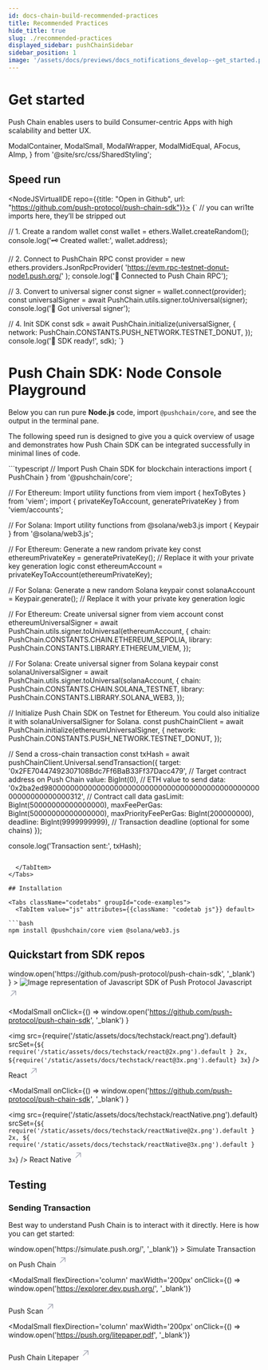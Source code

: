 ```yaml
---
id: docs-chain-build-recommended-practices
title: Recommended Practices
hide_title: true
slug: ./recommended-practices
displayed_sidebar: pushChainSidebar
sidebar_position: 1
image: '/assets/docs/previews/docs_notifications_develop--get_started.png'
---
```


# Get started

Push Chain enables users to build Consumer-centric Apps with high scalability and better UX.

<head>
  <title>{`Recommended Practices | Push Notifications | Push Documentation`}</title>
</head>

  ModalContainer,
  ModalSmall,
  ModalWrapper,
  ModalMidEqual,
  AFocus,
  AImp,
} from '@site/src/css/SharedStyling';

## Speed run

<NodeJSVirtualIDE repo={{title: "Open in Github", url: "https://github.com/push-protocol/push-chain-sdk"}}>
{`
// you can wri1te imports here, they’ll be stripped out

// 1. Create a random wallet
const wallet = ethers.Wallet.createRandom();
console.log('🗝️ Created wallet:', wallet.address);

// 2. Connect to PushChain RPC
const provider = new ethers.providers.JsonRpcProvider(
'https://evm.rpc-testnet-donut-node1.push.org/'
);
console.log('🔌 Connected to Push Chain RPC');

// 3. Convert to universal signer
const signer = wallet.connect(provider);
const universalSigner = await PushChain.utils.signer.toUniversal(signer);
console.log('🔑 Got universal signer');

// 4. Init SDK
const sdk = await PushChain.initialize(universalSigner, {
network: PushChain.CONSTANTS.PUSH_NETWORK.TESTNET_DONUT,
});
console.log('🚀 SDK ready!', sdk);
`}

</NodeJSVirtualIDE>

# Push Chain SDK: Node Console Playground

Below you can run pure **Node.js** code, import `@pushchain/core`, and see the output in the terminal pane.

The following speed run is designed to give you a quick overview of usage and demonstrates how Push Chain SDK can be integrated successfully in minimal lines of code.

<Tabs className="codetabs" groupId="code-examples">
  <TabItem value="js" attributes={{className: "codetab js"}} default>
```typescript
// Import Push Chain SDK for blockchain interactions
import { PushChain } from '@pushchain/core';

// For Ethereum: Import utility functions from viem
import { hexToBytes } from 'viem';
import { privateKeyToAccount, generatePrivateKey } from 'viem/accounts';

// For Solana: Import utility functions from @solana/web3.js
import { Keypair } from '@solana/web3.js';

// For Ethereum: Generate a new random private key
const ethereumPrivateKey = generatePrivateKey(); // Replace it with your private key generation logic
const ethereumAccount = privateKeyToAccount(ethereumPrivateKey);

// For Solana: Generate a new random Solana keypair
const solanaAccount = Keypair.generate(); // Replace it with your private key generation logic

// For Ethereum: Create universal signer from viem account
const ethereumUniversalSigner = await PushChain.utils.signer.toUniversal(ethereumAccount, {
chain: PushChain.CONSTANTS.CHAIN.ETHEREUM_SEPOLIA,
library: PushChain.CONSTANTS.LIBRARY.ETHEREUM_VIEM,
});

// For Solana: Create universal signer from Solana keypair
const solanaUniversalSigner = await PushChain.utils.signer.toUniversal(solanaAccount, {
chain: PushChain.CONSTANTS.CHAIN.SOLANA_TESTNET,
library: PushChain.CONSTANTS.LIBRARY.SOLANA_WEB3,
});

// Initialize Push Chain SDK on Testnet for Ethereum. You could also initialize it with solanaUniversalSigner for Solana.
const pushChainClient = await PushChain.initialize(ethereumUniversalSigner, {
network: PushChain.CONSTANTS.PUSH_NETWORK.TESTNET_DONUT,
});

// Send a cross-chain transaction
const txHash = await pushChainClient.Universal.sendTransaction({
target: '0x2FE70447492307108Bdc7Ff6BaB33Ff37Dacc479', // Target contract address on Push Chain
value: BigInt(0), // ETH value to send
data: '0x2ba2ed980000000000000000000000000000000000000000000000000000000000000312', // Contract call data
gasLimit: BigInt(50000000000000000),
maxFeePerGas: BigInt(50000000000000000),
maxPriorityFeePerGas: BigInt(200000000),
deadline: BigInt(9999999999), // Transaction deadline (optional for some chains)
});

console.log('Transaction sent:', txHash);

````

  </TabItem>
</Tabs>

## Installation

<Tabs className="codetabs" groupId="code-examples">
  <TabItem value="js" attributes={{className: "codetab js"}} default>

```bash
npm install @pushchain/core viem @solana/web3.js
````

  </TabItem>
</Tabs>

## Quickstart from SDK repos

<ModalContainer>
  <ModalSmall
    onClick={() =>
      window.open('https://github.com/push-protocol/push-chain-sdk', '_blank')
    }
  >
    <img
      src={require('/static/assets/docs/techstack/javascript.png').default}
      srcSet={`${
        require('/static/assets/docs/techstack/javascript@2x.png').default
      } 2x, ${
        require('/static/assets/docs/techstack/javascript@3x.png').default
      } 3x`}
      alt='Image representation of Javascript SDK of Push Protocol'
    />
    <ModalWrapper>
    <span>
      Javascript
      <svg
        width='20'
        height='28'
        viewBox='0 0 29 28'
        fill='none'
        xmlns='http://www.w3.org/2000/svg'
      >
        <path
          d='m7.501 21.001 14-14M10.125 7.001H21.5v11.375'
          stroke='#A0A3B1'
          stroke-width='2'
          stroke-linecap='round'
          stroke-linejoin='round'
        ></path>
      </svg>
    </span>
    </ModalWrapper>
  </ModalSmall>

<ModalSmall
  onClick={() =>
    window.open('https://github.com/push-protocol/push-chain-sdk', '_blank')
  }
>
  <img
    src={require('/static/assets/docs/techstack/react.png').default}
    srcSet={`${
      require('/static/assets/docs/techstack/react@2x.png').default
    } 2x, ${require('/static/assets/docs/techstack/react@3x.png').default} 3x`}
  />
  <ModalWrapper>
    <span>
      React
      <svg
        width='20'
        height='28'
        viewBox='0 0 29 28'
        fill='none'
        xmlns='http://www.w3.org/2000/svg'
      >
        <path
          d='m7.501 21.001 14-14M10.125 7.001H21.5v11.375'
          stroke='#A0A3B1'
          stroke-width='2'
          stroke-linecap='round'
          stroke-linejoin='round'
        ></path>
      </svg>
    </span>
  </ModalWrapper>
</ModalSmall>

<ModalSmall
  onClick={() =>
    window.open('https://github.com/push-protocol/push-chain-sdk', '_blank')
  }
>
  <img
    src={require('/static/assets/docs/techstack/reactNative.png').default}
    srcSet={`${
      require('/static/assets/docs/techstack/reactNative@2x.png').default
    } 2x, ${
      require('/static/assets/docs/techstack/reactNative@3x.png').default
    } 3x`}
  />
  <ModalWrapper>
    <span>
      React Native
      <svg
        width='20'
        height='28'
        viewBox='0 0 29 28'
        fill='none'
        xmlns='http://www.w3.org/2000/svg'
      >
        <path
          d='m7.501 21.001 14-14M10.125 7.001H21.5v11.375'
          stroke='#A0A3B1'
          stroke-width='2'
          stroke-linecap='round'
          stroke-linejoin='round'
        ></path>
      </svg>
    </span>
  </ModalWrapper>
</ModalSmall>

</ModalContainer>

## Testing

### Sending Transaction

Best way to understand Push Chain is to interact with it directly. Here is how you can get started:

<ModalContainer>
<ModalSmall
  flexDirection='column'
  maxWidth='200px'
  onClick={() => window.open('https://simulate.push.org/', '_blank')}
>
  <ModalWrapper>
    <span>
      Simulate Transaction on Push Chain
      <svg
        width='20'
        height='28'
        viewBox='0 0 29 28'
        fill='none'
        xmlns='http://www.w3.org/2000/svg'
      >
        <path
          d='m7.501 21.001 14-14M10.125 7.001H21.5v11.375'
          stroke='#A0A3B1'
          stroke-width='2'
          stroke-linecap='round'
          stroke-linejoin='round'
        ></path>
      </svg>
    </span>
  </ModalWrapper>
</ModalSmall>

<ModalSmall
  flexDirection='column'
  maxWidth='200px'
  onClick={() => window.open('https://explorer.dev.push.org/', '_blank')}
>
  <ModalWrapper>
    <span>
      Push Scan
      <svg
        width='20'
        height='28'
        viewBox='0 0 29 28'
        fill='none'
        xmlns='http://www.w3.org/2000/svg'
      >
        <path
          d='m7.501 21.001 14-14M10.125 7.001H21.5v11.375'
          stroke='#A0A3B1'
          stroke-width='2'
          stroke-linecap='round'
          stroke-linejoin='round'
        ></path>
      </svg>
    </span>
  </ModalWrapper>
</ModalSmall>

<ModalSmall
  flexDirection='column'
  maxWidth='200px'
  onClick={() => window.open('https://push.org/litepaper.pdf', '_blank')}
>
  <ModalWrapper>
    <span>
      Push Chain Litepaper
      <svg
        width='20'
        height='28'
        viewBox='0 0 29 28'
        fill='none'
        xmlns='http://www.w3.org/2000/svg'
      >
        <path
          d='m7.501 21.001 14-14M10.125 7.001H21.5v11.375'
          stroke='#A0A3B1'
          stroke-width='2'
          stroke-linecap='round'
          stroke-linejoin='round'
        ></path>
      </svg>
    </span>
  </ModalWrapper>
</ModalSmall>
</ModalContainer>

